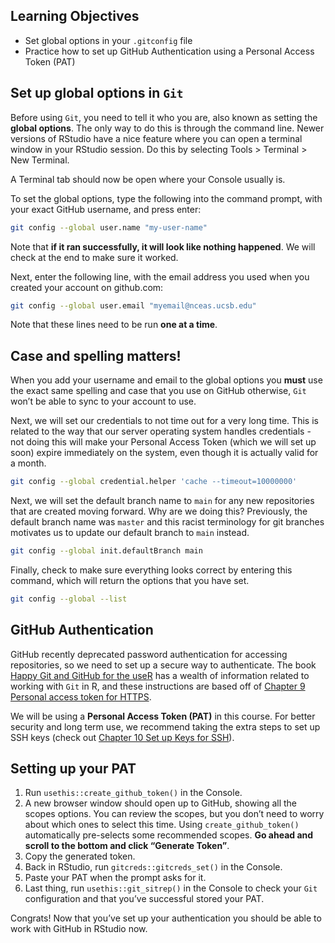 ## Learning Objectives {.unnumbered}

-   Set global options in your `.gitconfig` file
-   Practice how to set up GitHub Authentication using a Personal Access Token (PAT)

## Set up global options in `Git`

Before using `Git`, you need to tell it who you are, also known as setting the **global options**. The only way to do this is through the command line. Newer versions of RStudio have a nice feature where you can open a terminal window in your RStudio session. Do this by selecting Tools \> Terminal \> New Terminal.

A Terminal tab should now be open where your Console usually is.

To set the global options, type the following into the command prompt, with your exact GitHub username, and press enter:

``` bash
git config --global user.name "my-user-name"
```

::: column-margin
Note that **if it ran successfully, it will look like nothing happened**. We will check at the end to make sure it worked.
:::

Next, enter the following line, with the email address you used when you created your account on github.com:

``` bash
git config --global user.email "myemail@nceas.ucsb.edu"
```

::: column-margin
Note that these lines need to be run **one at a time**.
:::

::: callout-important
## Case and spelling matters!

When you add your username and email to the global options you **must** use the exact same spelling and case that you use on GitHub otherwise, `Git` won't be able to sync to your account to use.
:::

Next, we will set our credentials to not time out for a very long time. This is related to the way that our server operating system handles credentials - not doing this will make your Personal Access Token (which we will set up soon) expire immediately on the system, even though it is actually valid for a month.

``` bash
git config --global credential.helper 'cache --timeout=10000000'
```

Next, we will set the default branch name to `main` for any new repositories that are created moving forward. Why are we doing this? Previously, the default branch name was `master` and this racist terminology for git branches motivates us to update our default branch to `main` instead.

``` bash
git config --global init.defaultBranch main
```

Finally, check to make sure everything looks correct by entering this command, which will return the options that you have set.

``` bash
git config --global --list
```

## GitHub Authentication

GitHub recently deprecated password authentication for accessing repositories, so we need to set up a secure way to authenticate. The book [Happy Git and GitHub for the useR](https://happygitwithr.com/index.html) has a wealth of information related to working with `Git` in R, and these instructions are based off of [Chapter 9 Personal access token for HTTPS](https://happygitwithr.com/https-pat.html).

We will be using a **Personal Access Token (PAT)** in this course. For better security and long term use, we recommend taking the extra steps to set up SSH keys (check out [Chapter 10 Set up Keys for SSH](https://happygitwithr.com/ssh-keys.html)).

::: callout-tip
## Setting up your PAT

1.  Run `usethis::create_github_token()` in the Console.
2.  A new browser window should open up to GitHub, showing all the scopes options. You can review the scopes, but you don't need to worry about which ones to select this time. Using `create_github_token()` automatically pre-selects some recommended scopes. **Go ahead and scroll to the bottom and click "Generate Token"**.
3.  Copy the generated token.
4.  Back in RStudio, run `gitcreds::gitcreds_set()` in the Console.
5.  Paste your PAT when the prompt asks for it.
6. Last thing, run `usethis::git_sitrep()` in the Console to check your `Git` configuration and that you've successful stored your PAT. 
:::

Congrats! Now that you've set up your authentication you should be able to work with GitHub in RStudio now.

